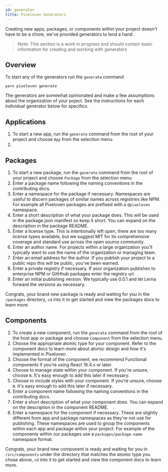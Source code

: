 ```yaml
---
id: generator
title: Pixeloven Generators
---
```


Creating new apps, packages, or components within your project doesn't have to be a chore, we've provided generators to lend a hand.

> Note: This section is a work in progress and should contain basic information for creating and working with generators

## Overview

To start any of the generators run the `generate` command

```
yarn pixeloven generate
```

The generators are somewhat opinionated and make a few assumptions about the organization of your poject. See the instructions for each individual generator below for specifics.

## Applications

1. To start a new app, run the `generate` command from the root of your project and choose `App` from the selection menu.
1.

## Packages

1. To start a new package, run the `generate` command from the root of your project and choose `Package` from the selection menu.
1. Enter a package name following the naming conventions in the contributing docs.
1. Enter a namespace for the package if necessary. Namespaces are useful to discern packages of similar names across registries like NPM. For example all Pixeloven packages are prefixed with a `@pixeloven` namespace.
1. Enter a short description of what your package does. This will be used in the package.json manifest so keep it short. You can expand on the description in the package README.
1. Enter a license type. This is intentionally left open, there are too many license types available, but we suggest MIT for its comprehensive coverage and standard use across the open source community.
1. Enter an author name. For projects within a large organization you'll typically want to use the name of the organization or managing team.
1. Enter an email address for the author. If you publish your project to a public repo this will be public, you've been warned.
1. Enter a private registry if necessary. If your organization publishes to enterprise NPM or GitHhub packages enter the registry url.
1. Enter an initial publishing version. We typically use 0.0.1 and let Lerna forward the versions as necessary.

Congrats, your brand new package is ready and waiting for you in the `/packages` directory, `cd` into it to get started and view the packages docs to learn more.

## Components

1. To create a new component, run the `generate` command from the root of the host app or package and choose `Component` from the selection menu.
1. Choose the appropriate atomic type for your component. Refer to the component docs to learn more about atomic design and how it's implemented in Pixeloven.
1. Choose the format of the component, we recommend Functional components if you're using React 16.4.x or later.
1. Choose to manage state within your component. If you're unsure, choose `N`. It's easy enough to add this later if necessary.
1. Choose to include styles with your component. If you're unsure, choose `N`. It's easy enough to add this later if necessary.
1. Enter a component name following the naming conventions in the contributing docs.
1. Enter a short description of what your component does. You can expand on the description in the component README.
1. Enter a namespace for the component if necessary. These are slightly different from app and package namespaces as they're not use for publishing. These namespaces are used to group the components within each app and package within your project. For example of the components within our packages use a `packages/package-name` namespace format.

Congrats, your brand new component is ready and waiting for you in `/src/components` under the directory that matches the atomic type you chose above, `cd` into it to get started and view the component docs to learn more.
